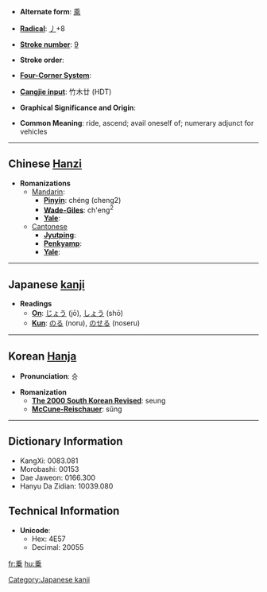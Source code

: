 * '''Alternate form''': [[乘]]

* '''[[Wiktionary:Chinese radical index| Radical]]''': [[Wiktionary:Chinese radical index 丿|丿]]+8

* '''[[Wiktionary:Chinese total strokes index|Stroke number]]''': [[Wiktionary:Chinese total strokes index 9|9]]

* '''Stroke order''': 

* '''[[Wiktionary:Chinese four corner index|Four-Corner System]]''': 

* '''[[Wiktionary:Chinese Cangjie index|Cangjie input]]''': 竹木廿 (HDT)

* '''Graphical Significance and Origin''': 

* '''Common Meaning''': ride, ascend; avail oneself of; numerary adjunct for vehicles

----

== Chinese [[Hanzi]] ==

* '''Romanizations'''
** [[Mandarin]]:
*** '''[[Pinyin]]''': chéng (cheng2)
*** '''[[Wade-Giles]]''': ch'eng<sup>2</sup>
*** '''[[Yale]]''': 
**[[Cantonese]]
***'''[[Jyutping]]''':
***'''[[Penkyamp]]''': 
***'''[[Yale]]''': 


----

== Japanese [[kanji]] ==

* '''Readings'''
** '''[[On]]''': [[じょう]] (jō), [[しょう]] (shō)
** '''[[Kun]]''': [[のる]] (noru), [[のせる]] (noseru)

[[Category:Japanese kanji]]
----

== Korean [[Hanja]] ==

* '''Pronunciation''': 승

* '''Romanization'''
** '''[[The 2000 South Korean Revised Romanization|The 2000 South Korean Revised]]''': seung
** '''[[McCune-Reischauer]]''': sŭng

----

== Dictionary Information ==

* KangXi: 0083.081
* Morobashi: 00153
* Dae Jaweon: 0166.300
* Hanyu Da Zidian: 10039.080

== Technical Information ==

* '''Unicode''':
** Hex: 4E57
** Decimal: 20055

[[fr:乗]]
[[hu:乗]]
